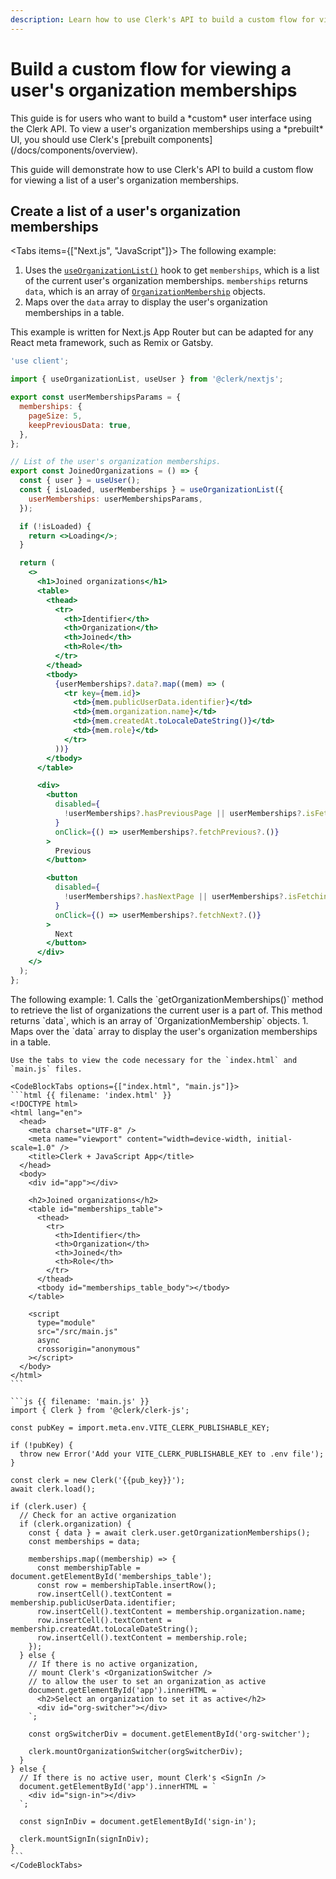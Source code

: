 ```yaml
---
description: Learn how to use Clerk's API to build a custom flow for viewing a user's organization memberships.
---
```


# Build a custom flow for viewing a user's organization memberships

<Callout type="danger">
  This guide is for users who want to build a *custom* user interface using the Clerk API. To view a user's organization memberships using a *prebuilt* UI, you should use Clerk's [prebuilt components](/docs/components/overview).
</Callout>

This guide will demonstrate how to use Clerk's API to build a custom flow for viewing a list of a user's organization memberships.

## Create a list of a user's organization memberships

<Tabs items={["Next.js", "JavaScript"]}>
  <Tab>
  The following example:
  1. Uses the [`useOrganizationList()`](/docs/references/react/use-organization-list) hook to get `memberships`, which is a list of the current user's organization memberships.
  `memberships` returns `data`, which is an array of [`OrganizationMembership`](/docs/references/javascript/organization-membership) objects.
  1. Maps over the `data` array to display the user's organization memberships in a table.

  This example is written for Next.js App Router but can be adapted for any React meta framework, such as Remix or Gatsby.

  ```jsx {{ filename: 'app/components/JoinedOrganizations.tsx' }}
  'use client';

  import { useOrganizationList, useUser } from '@clerk/nextjs';

  export const userMembershipsParams = {
    memberships: {
      pageSize: 5,
      keepPreviousData: true,
    },
  };

  // List of the user's organization memberships.
  export const JoinedOrganizations = () => {
    const { user } = useUser();
    const { isLoaded, userMemberships } = useOrganizationList({
      userMemberships: userMembershipsParams,
    });

    if (!isLoaded) {
      return <>Loading</>;
    }

    return (
      <>
        <h1>Joined organizations</h1>
        <table>
          <thead>
            <tr>
              <th>Identifier</th>
              <th>Organization</th>
              <th>Joined</th>
              <th>Role</th>
            </tr>
          </thead>
          <tbody>
            {userMemberships?.data?.map((mem) => (
              <tr key={mem.id}>
                <td>{mem.publicUserData.identifier}</td>
                <td>{mem.organization.name}</td>
                <td>{mem.createdAt.toLocaleDateString()}</td>
                <td>{mem.role}</td>
              </tr>
            ))}
          </tbody>
        </table>

        <div>
          <button
            disabled={
              !userMemberships?.hasPreviousPage || userMemberships?.isFetching
            }
            onClick={() => userMemberships?.fetchPrevious?.()}
          >
            Previous
          </button>

          <button
            disabled={
              !userMemberships?.hasNextPage || userMemberships?.isFetching
            }
            onClick={() => userMemberships?.fetchNext?.()}
          >
            Next
          </button>
        </div>
      </>
    );
  };
  ```
  </Tab>

  <Tab>
    The following example:
    1. Calls the `getOrganizationMemberships()` method to retrieve the list of organizations the current user is a part of. This method returns `data`, which is an array of `OrganizationMembership` objects.
    1. Maps over the `data` array to display the user's organization memberships in a table.

    Use the tabs to view the code necessary for the `index.html` and `main.js` files.

    <CodeBlockTabs options={["index.html", "main.js"]}>
    ```html {{ filename: 'index.html' }}
    <!DOCTYPE html>
    <html lang="en">
      <head>
        <meta charset="UTF-8" />
        <meta name="viewport" content="width=device-width, initial-scale=1.0" />
        <title>Clerk + JavaScript App</title>
      </head>
      <body>
        <div id="app"></div>

        <h2>Joined organizations</h2>
        <table id="memberships_table">
          <thead>
            <tr>
              <th>Identifier</th>
              <th>Organization</th>
              <th>Joined</th>
              <th>Role</th>
            </tr>
          </thead>
          <tbody id="memberships_table_body"></tbody>
        </table>

        <script
          type="module"
          src="/src/main.js"
          async
          crossorigin="anonymous"
        ></script>
      </body>
    </html>
    ```

    ```js {{ filename: 'main.js' }}
    import { Clerk } from '@clerk/clerk-js';

    const pubKey = import.meta.env.VITE_CLERK_PUBLISHABLE_KEY;

    if (!pubKey) {
      throw new Error('Add your VITE_CLERK_PUBLISHABLE_KEY to .env file');
    }

    const clerk = new Clerk('{{pub_key}}');
    await clerk.load();

    if (clerk.user) {
      // Check for an active organization
      if (clerk.organization) {
        const { data } = await clerk.user.getOrganizationMemberships();
        const memberships = data;

        memberships.map((membership) => {
          const membershipTable = document.getElementById('memberships_table');
          const row = membershipTable.insertRow();
          row.insertCell().textContent = membership.publicUserData.identifier;
          row.insertCell().textContent = membership.organization.name;
          row.insertCell().textContent = membership.createdAt.toLocaleDateString();
          row.insertCell().textContent = membership.role;
        });
      } else {
        // If there is no active organization,
        // mount Clerk's <OrganizationSwitcher />
        // to allow the user to set an organization as active
        document.getElementById('app').innerHTML = `
          <h2>Select an organization to set it as active</h2>
          <div id="org-switcher"></div>
        `;

        const orgSwitcherDiv = document.getElementById('org-switcher');

        clerk.mountOrganizationSwitcher(orgSwitcherDiv);
      }
    } else {
      // If there is no active user, mount Clerk's <SignIn />
      document.getElementById('app').innerHTML = `
        <div id="sign-in"></div>
      `;

      const signInDiv = document.getElementById('sign-in');

      clerk.mountSignIn(signInDiv);
    }
    ```
    </CodeBlockTabs>
  </Tab>
</Tabs>
